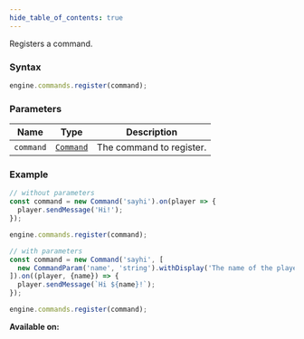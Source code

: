```yaml
---
hide_table_of_contents: true
---
```



Registers a command.

### Syntax

```js
engine.commands.register(command);
```

### Parameters

| Name      | Type                            | Description              |
| --------- | ------------------------------- | ------------------------ |
| `command` | [`Command`](/sdk/types/Command) | The command to register. |

### Example

```js
// without parameters
const command = new Command('sayhi').on(player => {
  player.sendMessage('Hi!');
});

engine.commands.register(command);

// with parameters
const command = new Command('sayhi', [
  new CommandParam('name', 'string').withDisplay('The name of the player'),
]).on((player, {name}) => {
  player.sendMessage(`Hi ${name}!`);
});

engine.commands.register(command);
```

**Available on:** <ClientTag /> <ServerTag />
